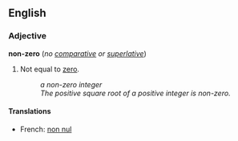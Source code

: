 ==English==
===Adjective===
'''non-zero''' (''no [[comparative]] or [[superlative]]'')

#{{mathematics}} Not equal to [[zero]].
#:''a non-zero integer''
#:''The positive square root of a positive integer is non-zero.''

====Translations====
*French: [[non nul]]<!--note: no hyphen-->